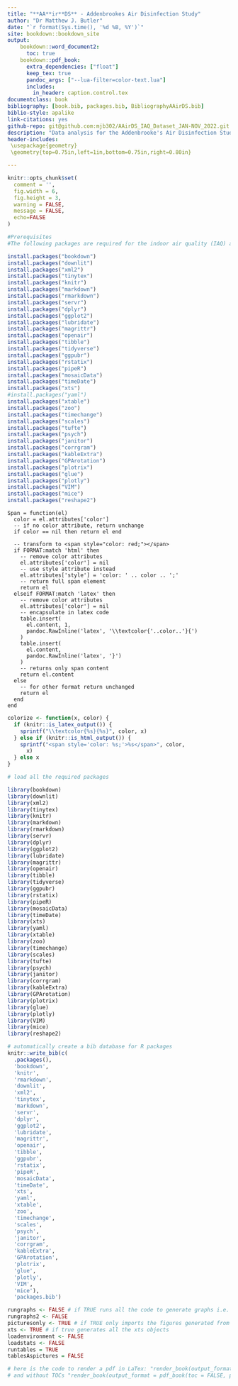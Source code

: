 --- 
title: "**AA**ir**DS** - Addenbrookes Air Disinfection Study"
author: "Dr Matthew J. Butler"
date: "`r format(Sys.time(), '%d %B, %Y')`"
site: bookdown::bookdown_site
output: 
    bookdown::word_document2:
      toc: true
    bookdown::pdf_book:
      extra_dependencies: ["float"]
      keep_tex: true
      pandoc_args: ["--lua-filter=color-text.lua"]
      includes:
        in_header: caption.control.tex
documentclass: book
bibliography: [book.bib, packages.bib, BibliographyAAirDS.bib]
biblio-style: apalike
link-citations: yes
github-repo: git@github.com:mjb302/AAirDS_IAQ_Dataset_JAN-NOV_2022.git
description: "Data analysis for the Addenbrooke's Air Disinfection Study - AAirDS"
header-includes: 
 \usepackage{geometry}
 \geometry{top=0.75in,left=1in,bottom=0.75in,right=0.80in}

---
```{r echo=FALSE}
knitr::opts_chunk$set(
  comment = '', 
  fig.width = 6, 
  fig.height = 3,
  warning = FALSE, 
  message = FALSE,
  echo=FALSE
)
```

```{r eval=FALSE, echo=FALSE}


#Prerequisites
#The following packages are required for the indoor air quality (IAQ) analysis

install.packages("bookdown")
install.packages("downlit")
install.packages("xml2")
install.packages("tinytex")
install.packages("knitr")
install.packages("markdown")
install.packages("rmarkdown")
install.packages("servr")
install.packages("dplyr")
install.packages("ggplot2")
install.packages("lubridate")
install.packages("magrittr")
install.packages("openair")
install.packages("tibble")
install.packages("tidyverse")
install.packages("ggpubr")
install.packages("rstatix")
install.packages("pipeR")
install.packages("mosaicData")
install.packages("timeDate")
install.packages("xts")
#install.packages("yaml")
install.packages("xtable")
install.packages("zoo")
install.packages("timechange")
install.packages("scales")
install.packages("tufte")
install.packages("psych")
install.packages("janitor")
install.packages("corrgram")
install.packages("kableExtra")
install.packages("GPArotation")
install.packages("plotrix")
install.packages("glue")
install.packages("plotly")
install.packages("VIM")
install.packages("mice")
install.packages("reshape2")
```

```{cat, engine.opts = list(file = "color-text.lua")}
Span = function(el)
  color = el.attributes['color']
  -- if no color attribute, return unchange
  if color == nil then return el end
  
  -- transform to <span style="color: red;"></span>
  if FORMAT:match 'html' then
    -- remove color attributes
    el.attributes['color'] = nil
    -- use style attribute instead
    el.attributes['style'] = 'color: ' .. color .. ';'
    -- return full span element
    return el
  elseif FORMAT:match 'latex' then
    -- remove color attributes
    el.attributes['color'] = nil
    -- encapsulate in latex code
    table.insert(
      el.content, 1,
      pandoc.RawInline('latex', '\\textcolor{'..color..'}{')
    )
    table.insert(
      el.content,
      pandoc.RawInline('latex', '}')
    )
    -- returns only span content
    return el.content
  else
    -- for other format return unchanged
    return el
  end
end
```

```{r echo=FALSE}
colorize <- function(x, color) {
  if (knitr::is_latex_output()) {
    sprintf("\\textcolor{%s}{%s}", color, x)
  } else if (knitr::is_html_output()) {
    sprintf("<span style='color: %s;'>%s</span>", color,
      x)
  } else x
}
```

```{r include=FALSE}
# load all the required packages

library(bookdown)
library(downlit)
library(xml2)
library(tinytex)
library(knitr)
library(markdown)
library(rmarkdown)
library(servr)
library(dplyr)
library(ggplot2)
library(lubridate)
library(magrittr)
library(openair)
library(tibble)
library(tidyverse)
library(ggpubr)
library(rstatix)
library(pipeR)
library(mosaicData)
library(timeDate)
library(xts)
library(yaml)
library(xtable)
library(zoo)
library(timechange)
library(scales)
library(tufte)
library(psych)
library(janitor)
library(corrgram)
library(kableExtra)
library(GPArotation)
library(plotrix)
library(glue)
library(plotly)
library(VIM)
library(mice)
library(reshape2)
```

```{r include=FALSE}
# automatically create a bib database for R packages
knitr::write_bib(c(
  .packages(),
  'bookdown', 
  'knitr', 
  'rmarkdown',
  'downlit',
  'xml2',
  'tinytex',
  'markdown',
  'servr',
  'dplyr',
  'ggplot2',
  'lubridate',
  'magrittr',
  'openair',
  'tibble',
  'ggpubr',
  'rstatix',
  'pipeR',
  'mosaicData',
  'timeDate',
  'xts',
  'yaml',
  'xtable',
  'zoo',
  'timechange',
  'scales',
  'psych',
  'janitor',
  'corrgram',
  'kableExtra',
  'GPArotation',
  'plotrix',
  'glue',
  'plotly',
  'VIM',
  'mice'), 
  'packages.bib')
```

```{r output}

rungraphs <- FALSE # if TRUE runs all the code to generate graphs i.e. if the original data is changed.
rungraphs2 <- FALSE
picturesonly <- TRUE # if TRUE only imports the figures generated from a previous render_book() index.html
xts <- TRUE # if true generates all the xts objects
loadenvironment <- FALSE
loadstats <- FALSE
runtables = TRUE
tablesAspictures = FALSE

# here is the code to render a pdf in LaTex: "render_book(output_format = pdf_book(pandoc_args="--lua-filter=color-text.lua"))"
# and without TOCs "render_book(output_format = pdf_book(toc = FALSE, pandoc_args="--lua-filter=color-text.lua"))"
```
